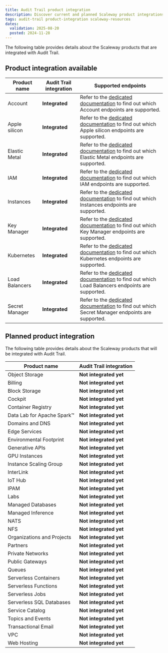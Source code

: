 ```yaml
---
title: Audit Trail product integration
description: Discover current and planned Scaleway product integrations with Audit Trail for event tracking.
tags: audit-trail product-integration scaleway-resources
dates:
  validation: 2025-08-20
  posted: 2024-11-28
---
```


The following table provides details about the Scaleway products that are integrated with Audit Trail.

## Product integration available

| **Product name**           | **Audit Trail integration**     | **Supported endpoints**                                                                                                                           |
|----------------------------|---------------------------------|---------------------------------------------------------------------------------------------------------------------------------------------------|
| Account                    | **Integrated**                  | Refer to the [dedicated documentation](/audit-trail/reference-content/adt-supported-endpoints/#account-supported-endpoints) to find out which Account endpoints are supported.|
| Apple silicon              | **Integrated**                  | Refer to the [dedicated documentation](/audit-trail/reference-content/adt-supported-endpoints/#apple-silicon-supported-endpoints) to find out which Apple silicon endpoints are supported.|
| Elastic Metal              | **Integrated**                  | Refer to the [dedicated documentation](/audit-trail/reference-content/adt-supported-endpoints/#elastic-metal-supported-endpoints) to find out which Elastic Metal endpoints are supported.|
| IAM                        | **Integrated**                  | Refer to the [dedicated documentation](/audit-trail/reference-content/adt-supported-endpoints/#iam-supported-endpoints) to find out which IAM endpoints are supported.|
| Instances                | **Integrated**                  | Refer to the [dedicated documentation](/audit-trail/reference-content/adt-supported-endpoints/#instances-supported-endpoints) to find out which Instances endpoints are supported.|
| Key Manager                | **Integrated**                  | Refer to the [dedicated documentation](/audit-trail/reference-content/adt-supported-endpoints/#key-manager-supported-endpoints) to find out which Key Manager endpoints are supported.|
| Kubernetes                 | **Integrated**                  | Refer to the [dedicated documentation](/audit-trail/reference-content/adt-supported-endpoints/#kubernetes-supported-endpoints) to find out which Kubernetes endpoints are supported.|
| Load Balancers                 | **Integrated**                  | Refer to the [dedicated documentation](/audit-trail/reference-content/adt-supported-endpoints/#load-balancers-supported-endpoints) to find out which Load Balancers endpoints are supported.|
| Secret Manager             | **Integrated**                  | Refer to the [dedicated documentation](/audit-trail/reference-content/adt-supported-endpoints/#secret-manager-supported-endpoints) to find out which Secret Manager endpoints are supported.|


## Planned product integration

The following table provides details about the Scaleway products that will be integrated with Audit Trail.


| **Product name**           | **Audit Trail integration**     |
|----------------------------|---------------------------------|
| Object Storage             | **Not integrated yet**                     |
| Billing                    | **Not integrated yet**                 |
| Block Storage              | **Not integrated yet**                      |
| Cockpit                    | **Not integrated yet**                 |
| Container Registry         | **Not integrated yet**                   |
| Data Lab for Apache Spark™ | **Not integrated yet**                 |
| Domains and DNS            | **Not integrated yet**                   |
| Edge Services              | **Not integrated yet**                   |
| Environmental Footprint    | **Not integrated yet**                      |
| Generative APIs            | **Not integrated yet**                 |
| GPU Instances              | **Not integrated yet**                 |
| Instance Scaling Group     | **Not integrated yet**                   |
| InterLink                  | **Not integrated yet**                   |
| IoT Hub                    | **Not integrated yet**                 |
| IPAM                       | **Not integrated yet**                   |
| Labs                       | **Not integrated yet**                   |
| Managed Databases          | **Not integrated yet**                 |
| Managed Inference          | **Not integrated yet**                 |
| NATS                       | **Not integrated yet**                 |
| NFS                        | **Not integrated yet**                 |
| Organizations and Projects | **Not integrated yet**                 |
| Partners                   | **Not integrated yet**                 |
| Private Networks           | **Not integrated yet**                 |
| Public Gateways            | **Not integrated yet**                 |
| Queues                      | **Not integrated yet**                 |
| Serverless Containers      | **Not integrated yet**                  |
| Serverless Functions       | **Not integrated yet**                  |
| Serverless Jobs            | **Not integrated yet**                  |
| Serverless SQL Databases              | **Not integrated yet**                      |
| Service Catalog              | **Not integrated yet**                      |
| Topics and Events           | **Not integrated yet**                 |
| Transactional Email        | **Not integrated yet**                   |
| VPC                         | **Not integrated yet**                   |
| Web Hosting                | **Not integrated yet**                   |
